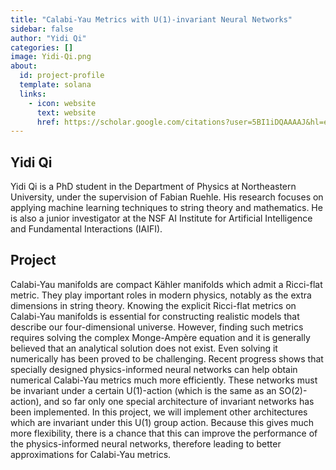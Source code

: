 ```yaml
---
title: "Calabi-Yau Metrics with U(1)-invariant Neural Networks"
sidebar: false
author: "Yidi Qi"
categories: []
image: Yidi-Qi.png
about:
  id: project-profile
  template: solana
  links:
    - icon: website
      text: website
      href: https://scholar.google.com/citations?user=5BI1iDQAAAAJ&hl=en
---
```

## Yidi Qi
Yidi Qi is a PhD student in the Department of Physics at Northeastern University, under the supervision of Fabian Ruehle. His research focuses on applying machine learning techniques to string theory and mathematics. He is also a junior investigator at the NSF AI Institute for Artificial Intelligence and Fundamental Interactions (IAIFI).



## Project
Calabi-Yau manifolds are compact Kähler manifolds which admit a Ricci-flat metric. They play important roles in modern physics, notably as the extra dimensions in string theory. Knowing the explicit Ricci-flat metrics on Calabi-Yau manifolds is essential for constructing realistic models that describe our four-dimensional universe. However, finding such metrics requires solving the complex Monge-Ampère equation and it is generally believed that an analytical solution does not exist. Even solving it numerically has been proved to be challenging. Recent progress shows that specially designed physics-informed neural networks can help obtain numerical Calabi-Yau metrics much more efficiently. These networks must be invariant under a certain U(1)-action (which is the same as an SO(2)-action), and so far only one special architecture of invariant networks has been implemented. In this project, we will implement other architectures which are invariant under this U(1) group action. Because this gives much more flexibility, there is a chance that this can improve the performance of the physics-informed neural networks, therefore leading to better approximations for Calabi-Yau metrics.
